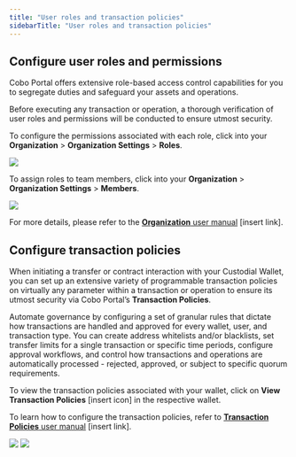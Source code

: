```yaml
---
title: "User roles and transaction policies"
sidebarTitle: "User roles and transaction policies"
---
```


## Configure user roles and permissions

Cobo Portal offers extensive role-based access control capabilities for you to segregate duties and safeguard your assets and operations.

Before executing any transaction or operation, a thorough verification of user roles and permissions will be conducted to ensure utmost security.

To configure the permissions associated with each role, click into your **Organization** > **Organization Settings** > **Roles**.

<img src="/images/custodial-wallet/user-roles-tx-policies-1.png"/>

To assign roles to team members, click into your **Organization** > **Organization Settings** > **Members**.

<img src="/images/custodial-wallet/user-roles-tx-policies-2.png"/>

For more details, please refer to the <u>**Organization** user manual</u> [insert link].


## Configure transaction policies

When initiating a transfer or contract interaction with your Custodial Wallet, you can set up an extensive variety of programmable transaction policies on virtually any parameter within a transaction or operation to ensure its utmost security via Cobo Portal’s **Transaction Policies**.

Automate governance by configuring a set of granular rules that dictate how transactions are handled and approved for every wallet, user, and transaction type. You can create address whitelists and/or blacklists, set transfer limits for a single transaction or specific time periods, configure approval workflows, and control how transactions and operations are automatically processed - rejected, approved, or subject to specific quorum requirements.

To view the transaction policies associated with your wallet, click on **View Transaction Policies** [insert icon] in the respective wallet.

To learn how to configure the transaction policies, refer to <u>**Transaction Policies** user manual</u> [insert link].

<img src="/images/custodial-wallet/user-roles-tx-policies-3.png"/>

<img src="/images/custodial-wallet/user-roles-tx-policies-4.png"/>

